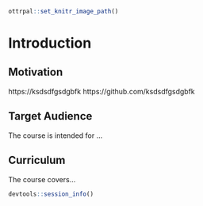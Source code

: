 
```r
ottrpal::set_knitr_image_path()
```

# Introduction


## Motivation

https://ksdsdfgsdgbfk
https://github.com/ksdsdfgsdgbfk

## Target Audience  

The course is intended for ...

## Curriculum  

The course covers...


```r
devtools::session_info()
```
